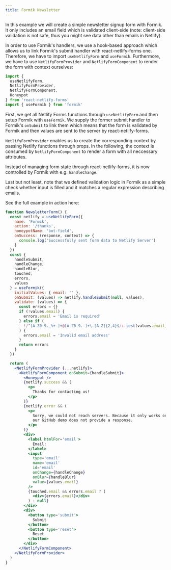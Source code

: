 ```yaml
---
title: Formik Newsletter
---
```


In this example we will create a simple newsletter signup form with Formik. It only includes an email field which is validated client-side (note: client-side validation is not safe, thus you might see data other than emails in Netlify).

In order to use Formik's handlers, we use a hook-based approach which allows us to link Formik's submit handler with react-netlify-forms one. Therefore, we have to import `useNetlifyForm` and `useFormik`. Furthermore, we have to use `NetlifyFormProvider` and `NetlifyFormComponent` to render the form with context ourselves:

```js
import {
  useNetlifyForm,
  NetlifyFormProvider,
  NetlifyFormComponent,
  Honeypot
} from 'react-netlify-forms'
import { useFormik } from 'formik'
```

First, we get all Netlify Forms functions through `useNetlifyForm` and then setup Formik with `useFormik`. We supply the former submit handler to Formik's `onSubmit` to link them which means that the form is validated by Formik and then values are sent to the server by react-netlify-forms.

`NetlifyFormProvider` enables us to create the corresponding context by passing Netlify functions through props. In the following, the context is consumed by `NetlifyFormComponent` to render a form with all neccessary attributes.

Instead of managing form state through react-netlify-forms, it is now controlled by Formik with e.g. `handleChange`.

Last but not least, note that we defined validation logic in Formik as a simple check whether input is filled and it matches a regular expression describing emails.

See the full example in action here:

```jsx live
function NewsletterForm() {
  const netlify = useNetlifyForm({
    name: 'Formik',
    action: '/thanks',
    honeypotName: 'bot-field',
    onSuccess: (response, context) => {
      console.log('Successfully sent form data to Netlify Server')
    }
  })
  const {
    handleSubmit,
    handleChange,
    handleBlur,
    touched,
    errors,
    values
  } = useFormik({
    initialValues: { email: '' },
    onSubmit: (values) => netlify.handleSubmit(null, values),
    validate: (values) => {
      const errors = {}
      if (!values.email) {
        errors.email = 'Email is required'
      } else if (
        !/^[A-Z0-9._%+-]+@[A-Z0-9.-]+\.[A-Z]{2,4}$/i.test(values.email)
      ) {
        errors.email = 'Invalid email address'
      }
      return errors
    }
  })

  return (
    <NetlifyFormProvider {...netlify}>
      <NetlifyFormComponent onSubmit={handleSubmit}>
        <Honeypot />
        {netlify.success && (
          <p>
            Thanks for contacting us!
          </p>
        )}
        {netlify.error && (
          <p>
            Sorry, we could not reach servers. Because it only works on Netlify,
            our GitHub demo does not provide a response.
          </p>
        )}
        <div>
          <label htmlFor='email'>
            Email:
          </label>
          <input
            type='email'
            name='email'
            id='email'
            onChange={handleChange}
            onBlur={handleBlur}
            value={values.email}
          />
          {touched.email && errors.email ? (
            <div>{errors.email}</div>
          ) : null}
        </div>
        <div>
          <button type='submit'>
            Submit
          </button>
          <button type='reset'>
            Reset
          </button>
        </div>
      </NetlifyFormComponent>
    </NetlifyFormProvider>
  )
}
```
